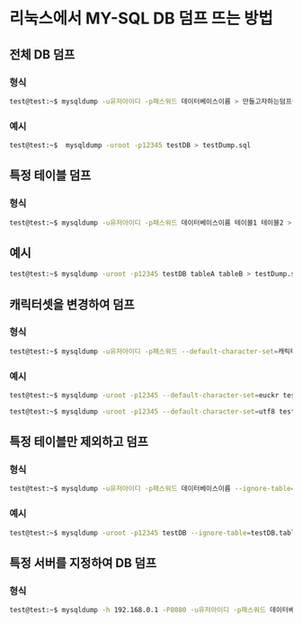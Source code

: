 # 리눅스에서 MY-SQL DB 덤프 뜨는 방법

## 전체 DB 덤프

### 형식

```bash
test@test:~$ mysqldump -u유저아이디 -p패스워드 데이터베이스이름 > 만들고자하는덤프이름.sql
```

### 예시

```bash
test@test:~$  mysqldump -uroot -p12345 testDB > testDump.sql
```

## 특정 테이블 덤프

### 형식

```bash
test@test:~$ mysqldump -u유저아이디 -p패스워드 데이터베이스이름 테이블1 테이블2 > 만들고자하는덤프이름.sql
```

## 예시
```bash
test@test:~$ mysqldump -uroot -p12345 testDB tableA tableB > testDump.sql
```

## 캐릭터셋을 변경하여 덤프

### 형식

```bash
test@test:~$ mysqldump -u유저아이디 -p패스워드 --default-character-set=캐릭터셋종류 데이터베이스이름 테이블1 테이블2 > 만들고자하는덤프이름.sql
```

### 예시

```bash
test@test:~$ mysqldump -uroot -p12345 --default-character-set=euckr testDB tableA tableB > testDump.sql
```

```bash
test@test:~$ mysqldump -uroot -p12345 --default-character-set=utf8 testDB tableA tableB > testDump.sql
```

## 특정 테이블만 제외하고 덤프

### 형식

```bash
test@test:~$ mysqldump -u유저아이디 -p패스워드 데이터베이스이름 --ignore-table=데이터베이스이름.테이블1 --ignore-table=데이터베이스이름.테이블2 > 만들고자하는덤프이름.sql
```

### 예시

```bash
test@test:~$ mysqldump -uroot -p12345 testDB --ignore-table=testDB.tableA --ignore-table=testDB.tableB > testDump.sql 
```

## 특정 서버를 지정하여 DB 덤프

### 형식

```bash
test@test:~$ mysqldump -h 192.168.0.1 -P8080 -u유저아이디 -p패스워드 데이터베이스이름 > 만들고자하는덤프이름.sql
```